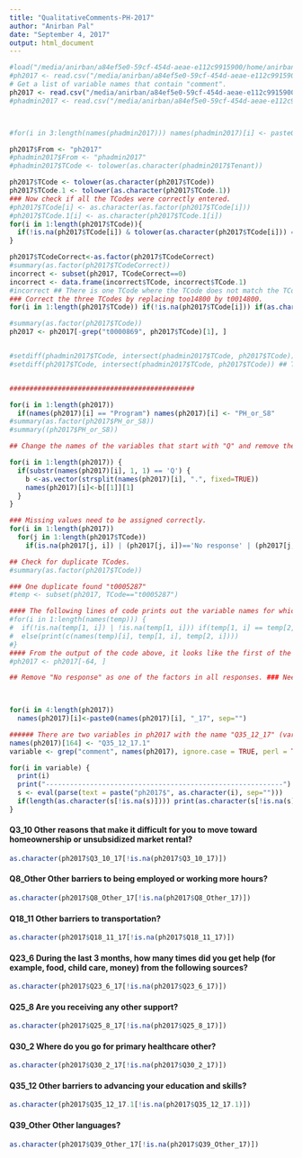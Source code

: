 ```yaml
---
title: "QualitativeComments-PH-2017"
author: "Anirban Pal"
date: "September 4, 2017"
output: html_document
---
```






```r
#load("/media/anirban/a84ef5e0-59cf-454d-aeae-e112c9915900/home/anirban/Documents/BHP-New/BHP-2017-roundData/combined-New-Sept4-2017.RData")
#ph2017 <- read.csv("/media/anirban/a84ef5e0-59cf-454d-aeae-e112c9915900/home/anirban/Documents/BHP-New/BHP-2017-roundData/BHP2017.csv")
# Get a list of variable names that contain "comment".
ph2017 <- read.csv("/media/anirban/a84ef5e0-59cf-454d-aeae-e112c9915900/home/anirban/Documents/BHP-New/BHP-2017-roundData/BHP2017.csv")
#phadmin2017 <- read.csv("/media/anirban/a84ef5e0-59cf-454d-aeae-e112c9915900/home/anirban/Documents/")



#for(i in 3:length(names(phadmin2017))) names(phadmin2017)[i] <- paste0(names(phadmin2017)[i], "_17", sep="")

ph2017$From <- "ph2017"
#phadmin2017$From <- "phadmin2017"
#phadmin2017$TCode <- tolower(as.character(phadmin2017$Tenant))

ph2017$TCode <- tolower(as.character(ph2017$TCode))
ph2017$TCode.1 <- tolower(as.character(ph2017$TCode.1))
### Now check if all the TCodes were correctly entered.
#ph2017$TCode[i] <- as.character(as.factor(ph2017$TCode[i]))
#ph2017$TCode.1[i] <- as.character(ph2017$TCode.1[i])
for(i in 1:length(ph2017$TCode)){
  if(!is.na(ph2017$TCode[i]) & tolower(as.character(ph2017$TCode[i])) == tolower(as.character(ph2017$TCode.1[i]))) ph2017$TCodeCorrect[i] <- 1 else ph2017$TCodeCorrect[i] <- 0
}

ph2017$TCodeCorrect<-as.factor(ph2017$TCodeCorrect)
#summary(as.factor(ph2017$TCodeCorrect)) 
incorrect <- subset(ph2017, TCodeCorrect==0)
incorrect <- data.frame(incorrect$TCode, incorrect$TCode.1)
#incorrect ## There is one TCode where the TCode does not match the TCode.1. We need to figure out which of the two are correct. 
### Correct the three TCodes by replacing too14800 by t0014800. 
for(i in 1:length(ph2017$TCode)) if(!is.na(ph2017$TCode[i])) if(as.character(ph2017$TCode[i])=="too14800") ph2017$TCode[i]<-"t0014800"

#summary(as.factor(ph2017$TCode)) 
ph2017 <- ph2017[-grep("t0000869", ph2017$TCode)[1], ]


#setdiff(phadmin2017$TCode, intersect(phadmin2017$TCode, ph2017$TCode)) ## TCodes that are there in phadmin2017 but not in ph2017.
#setdiff(ph2017$TCode, intersect(phadmin2017$TCode, ph2017$TCode)) ## TCodes that are there in ph2017 but not in phadmin2017. 


##############################################

for(i in 1:length(ph2017))
  if(names(ph2017)[i] == "Program") names(ph2017)[i] <- "PH_or_S8"
#summary(as.factor(ph2017$PH_or_S8))
#summary((ph2017$PH_or_S8))

## Change the names of the variables that start with "Q" and remove the part of the variable name that starts with "." so that they are similar to 2014 data.

for(i in 1:length(ph2017)) {
  if(substr(names(ph2017)[i], 1, 1) == 'Q') {
    b <-as.vector(strsplit(names(ph2017)[i], ".", fixed=TRUE))
    names(ph2017)[i]<-b[[1]][1]
  }
}

### Missing values need to be assigned correctly.
for(i in 1:length(ph2017))
  for(j in 1:length(ph2017$TCode))
    if(is.na(ph2017[j, i]) | (ph2017[j, i])=='No response' | (ph2017[j, i])=="") ph2017[j, i]<-NA

## Check for duplicate TCodes.
#summary(as.factor(ph2017$TCode))

### One duplicate found "t0005287"
#temp <- subset(ph2017, TCode=="t0005287")

#### The following lines of code prints out the variable names for which the values of the duplicates do not match.
#for(i in 1:length(names(temp))) {
#  if(!is.na(temp[1, i]) | !is.na(temp[1, i])) if(temp[1, i] == temp[2, i]) {}
#  else(print(c(names(temp)[i], temp[1, i], temp[2, i])))
#}
#### From the output of the code above, it looks like the first of the two has incomplete data with responses starting from Q4. We can therefore delete the first of the two TCode=="t0005287".
#ph2017 <- ph2017[-64, ]

## Remove "No response" as one of the factors in all responses. ### Need to correct this code.

  

for(i in 4:length(ph2017))
  names(ph2017)[i]<-paste0(names(ph2017)[i], "_17", sep="")

###### There are two variables in ph2017 with the name "Q35_12_17" (variable 163 and 164). The second one needs to be renamed as "Q35_12_17.1"  
names(ph2017)[164] <- "Q35_12_17.1"
variable <- grep("comment", names(ph2017), ignore.case = TRUE, perl = TRUE, value = TRUE)

for(i in variable) {
  print(i)
  print("-----------------------------------------------------------")
  s <- eval(parse(text = paste("ph2017$", as.character(i), sep="")))
  if(length(as.character(s[!is.na(s)]))) print(as.character(s[!is.na(s)]))
}


```


#### **Q3_10 Other reasons that make it difficult for you to move toward homeownership or unsubsidized market rental?**
```r
as.character(ph2017$Q3_10_17[!is.na(ph2017$Q3_10_17)])
```

#### **Q8_Other Other barriers to being employed or working more hours?**
```r
as.character(ph2017$Q8_Other_17[!is.na(ph2017$Q8_Other_17)])
```

#### **Q18_11 Other barriers to transportation?**
```r
as.character(ph2017$Q18_11_17[!is.na(ph2017$Q18_11_17)])
```

#### **Q23_6 During the last 3 months, how many times did you get help (for example, food, child care, money) from the following sources?**
```r
as.character(ph2017$Q23_6_17[!is.na(ph2017$Q23_6_17)])
```

#### **Q25_8 Are you receiving any other support?**
```r
as.character(ph2017$Q25_8_17[!is.na(ph2017$Q25_8_17)])
```

#### **Q30_2 Where do you go for primary healthcare other?**
```r
as.character(ph2017$Q30_2_17[!is.na(ph2017$Q30_2_17)])
```

#### **Q35_12 Other barriers to advancing your education and skills?**
```r
as.character(ph2017$Q35_12_17.1[!is.na(ph2017$Q35_12_17.1)])
```

#### **Q39_Other Other languages?**
```r
as.character(ph2017$Q39_Other_17[!is.na(ph2017$Q39_Other_17)])
```